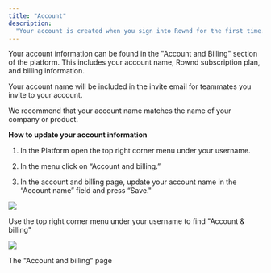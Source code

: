 ```yaml
---
title: "Account"
description:
  "Your account is created when you sign into Rownd for the first time."
---
```


Your account information can be found in the "Account and Billing" section of
the platform. This includes your account name, Rownd subscription plan, and
billing information.

Your account name will be included in the invite email for teammates you invite
to your account.

We recommend that your account name matches the name of your company or product.

**How to update your account information**

1. In the Platform open the top right corner menu under your username.

2. In the menu click on “Account and billing.”

3. In the account and billing page, update your account name in the “Account
   name” field and press “Save."

![](/administration/images/account.png)

Use the top right corner menu under your username to find "Account & billing"

![](/images/account20and20billing.png)

The "Account and billing" page
